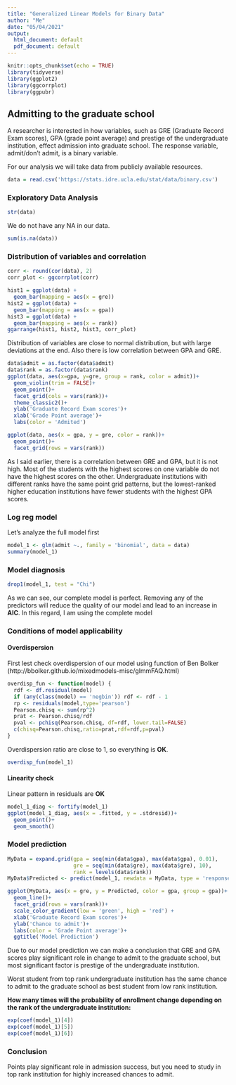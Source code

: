 ```yaml
---
title: "Generalized Linear Models for Binary Data"
author: "Me"
date: "05/04/2021"
output:
  html_document: default
  pdf_document: default
---
```


```r
knitr::opts_chunk$set(echo = TRUE)
library(tidyverse)
library(ggplot2)
library(ggcorrplot)
library(ggpubr)
```
 
## Admitting to the graduate school

A researcher is interested in how variables, such as GRE (Graduate Record Exam scores), GPA (grade point average) and prestige of the undergraduate institution, effect admission into graduate school. The response variable, admit/don’t admit, is a binary variable. 

For our analysis we will take data from publicly available resources.
```r
data = read.csv('https://stats.idre.ucla.edu/stat/data/binary.csv')
```

### Exploratory Data Analysis
```r
str(data)
```
We do not have any NA in our data. 
```r
sum(is.na(data))
```

### Distribution of variables and correlation
```r
corr <- round(cor(data), 2)
corr_plot <- ggcorrplot(corr)

hist1 = ggplot(data) +
  geom_bar(mapping = aes(x = gre))
hist2 = ggplot(data) +
  geom_bar(mapping = aes(x = gpa))
hist3 = ggplot(data) +
  geom_bar(mapping = aes(x = rank))
ggarrange(hist1, hist2, hist3, corr_plot)
```

Distribution of variables are close to normal distribution, but with large deviations at the end. Also there is low correlation between GPA and GRE. 

```r
data$admit = as.factor(data$admit)
data$rank = as.factor(data$rank)
ggplot(data, aes(x=gpa, y=gre, group = rank, color = admit))+
  geom_violin(trim = FALSE)+
  geom_point()+
  facet_grid(cols = vars(rank))+
  theme_classic2()+
  ylab('Graduate Record Exam scores')+
  xlab('Grade Point average')+
  labs(color = 'Admited')
```
```r
ggplot(data, aes(x = gpa, y = gre, color = rank))+
  geom_point()+
  facet_grid(rows = vars(rank))
```

As I said earlier, there is a correlation between GRE and GPA, but it is not high. Most of the students with the highest scores on one variable do not have the highest scores on the other. Undergraduate institutions with different ranks have the same point grid patterns, but the lowest-ranked higher education institutions have fewer students with the highest GPA scores. 

### Log reg model

Let's analyze the full model first 
```r
model_1 <- glm(admit ~., family = 'binomial', data = data)
summary(model_1)
```
### Model diagnosis
```r
drop1(model_1, test = "Chi")
```
As we can see, our complete model is perfect. Removing any of the predictors will reduce the quality of our model and lead to an increase in **AIC**. In this regard, I am using the complete model 

### Conditions of model applicability 

#### Overdispersion 
First lest check overdispersion of our model using function of Ben Bolker (http://bbolker.github.io/mixedmodels-misc/glmmFAQ.html)
```r
overdisp_fun <- function(model) {
  rdf <- df.residual(model)  
  if (any(class(model) == 'negbin')) rdf <- rdf - 1 
  rp <- residuals(model,type='pearson') 
  Pearson.chisq <- sum(rp^2) 
  prat <- Pearson.chisq/rdf 
  pval <- pchisq(Pearson.chisq, df=rdf, lower.tail=FALSE)
  c(chisq=Pearson.chisq,ratio=prat,rdf=rdf,p=pval)       
}
```

Overdispersion ratio are close to 1, so everything is **OK**.
```r
overdisp_fun(model_1)
```

#### Linearity check
Linear pattern in residuals are **OK**
```r
model_1_diag <- fortify(model_1)
ggplot(model_1_diag, aes(x = .fitted, y = .stdresid))+
  geom_point()+
  geom_smooth()
```

### Model prediction
```r
MyData = expand.grid(gpa = seq(min(data$gpa), max(data$gpa), 0.01),
                     gre = seq(min(data$gre), max(data$gre), 10),
                     rank = levels(data$rank))
MyData$Predicted <- predict(model_1, newdata = MyData, type = 'response')

ggplot(MyData, aes(x = gre, y = Predicted, color = gpa, group = gpa))+
  geom_line()+
  facet_grid(rows = vars(rank))+
  scale_color_gradient(low = 'green', high = 'red') +
  xlab('Graduate Record Exam scores')+
  ylab('Chance to admit')+
  labs(color = 'Grade Point average')+
  ggtitle('Model Prediction')
```

Due to our model prediction we can make a conclusion that GRE and GPA scores play significant role in change to admit to the graduate school, but most significant factor is prestige of the undergraduate institution. 

Worst student from top rank undergraduate institution has the same chance to admit to the graduate school as best student from low rank institution.


**How many times will the probability of enrollment change depending on the rank of the undergraduate institution:**
```r
exp(coef(model_1)[4])
exp(coef(model_1)[5])
exp(coef(model_1)[6])
```
### Conclusion
Points play significant role in admission success, but you need to study in top rank institution for highly increased chances to admit. 





